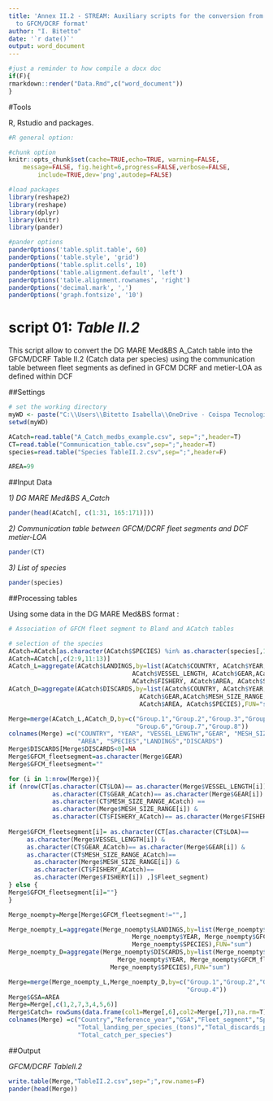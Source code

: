 ---
title: 'Annex II.2 - STREAM: Auxiliary scripts for the conversion from DG MARE Med&BS format
  to GFCM/DCRF format'
author: "I. Bitetto"
date: '`r date()`'
output: word_document
---


```{r compil, eval=F,include=F,cache=F,echo=F,warning=F,message=F,progress=F,verbose=F}
#just a reminder to how compile a docx doc
if(F){
rmarkdown::render("Data.Rmd",c("word_document"))
}
```


#Tools

R, Rstudio and packages.


```{r results='hide', message=FALSE, warning=FALSE}
#R general option:

#chunk option
knitr::opts_chunk$set(cache=TRUE,echo=TRUE, warning=FALSE, 
	message=FALSE, fig.height=6,progress=FALSE,verbose=FALSE,
		include=TRUE,dev='png',autodep=FALSE)

#load packages
library(reshape2)
library(reshape)
library(dplyr)
library(knitr)
library(pander)

#pander options
panderOptions('table.split.table', 60)
panderOptions('table.style', 'grid')
panderOptions('table.split.cells', 10)
panderOptions('table.alignment.default', 'left')
panderOptions('table.alignment.rownames', 'right')
panderOptions('decimal.mark', ',')
panderOptions('graph.fontsize', '10')

```



# script 01: *Table II.2* 

This script allow to convert the DG MARE Med&BS A_Catch table into the GFCM/DCRF Table II.2 (Catch data per species) using the communication table between fleet segments as defined in GFCM DCRF and metier-LOA as defined within DCF


##Settings 

```{r data1}

# set the working directory
myWD <- paste("C:\\Users\\Bitetto Isabella\\OneDrive - Coispa Tecnologia & Ricerca S.C.A.R.L\\MARE22\\STREAM\\FINAL REVISION OF DELIVERABLES\\DG_MARE_MedBS_to_GFCM", sep="")
setwd(myWD)

ACatch=read.table("A_Catch_medbs_example.csv", sep=";",header=T)
CT=read.table("Communication_table.csv",sep=";",header=T)
species=read.table("Species TableII.2.csv",sep=";",header=F)

AREA=99

```

##Input Data

*1) DG MARE Med&BS A_Catch*

```{r data_in2, echo=F}
pander(head(ACatch[, c(1:31, 165:171)]))
```


*2) Communication table between GFCM/DCRF fleet segments and DCF metier-LOA*

```{r data_in3, echo=F}
pander(CT)
```


*3) List of species*

```{r data_in4, echo=F}
pander(species)
```


##Processing tables 

Using some data in the DG MARE Med&BS format :


```{r data2}

# Association of GFCM fleet segment to Bland and ACatch tables

# selection of the species
ACatch=ACatch[as.character(ACatch$SPECIES) %in% as.character(species[,1]),]     
ACatch=ACatch[,c(2:9,11:13)]
ACatch_L=aggregate(ACatch$LANDINGS,by=list(ACatch$COUNTRY, ACatch$YEAR, 
                                  ACatch$VESSEL_LENGTH, ACatch$GEAR,ACatch$MESH_SIZE_RANGE, 
                                  ACatch$FISHERY, ACatch$AREA, ACatch$SPECIES),FUN="sum")
ACatch_D=aggregate(ACatch$DISCARDS,by=list(ACatch$COUNTRY, ACatch$YEAR, ACatch$VESSEL_LENGTH,
                                    ACatch$GEAR,ACatch$MESH_SIZE_RANGE, ACatch$FISHERY, 
                                    ACatch$AREA, ACatch$SPECIES),FUN="sum")

Merge=merge(ACatch_L,ACatch_D,by=c("Group.1","Group.2","Group.3","Group.4","Group.5",
                                   "Group.6","Group.7","Group.8"))
colnames(Merge) =c("COUNTRY", "YEAR", "VESSEL_LENGTH","GEAR", "MESH_SIZE_RANGE","FISHERY",
                   "AREA", "SPECIES","LANDINGS","DISCARDS")
Merge$DISCARDS[Merge$DISCARDS<0]=NA
Merge$GFCM_fleetsegment=as.character(Merge$GEAR)
Merge$GFCM_fleetsegment=""

for (i in 1:nrow(Merge)){
if (nrow(CT[as.character(CT$LOA)== as.character(Merge$VESSEL_LENGTH[i]) & 
            as.character(CT$GEAR_ACatch)== as.character(Merge$GEAR[i]) & 
            as.character(CT$MESH_SIZE_RANGE_ACatch) == 
            as.character(Merge$MESH_SIZE_RANGE[i]) & 
            as.character(CT$FISHERY_ACatch)== as.character(Merge$FISHERY[i]),])>0) {
  
Merge$GFCM_fleetsegment[i]= as.character(CT[as.character(CT$LOA)== 
     as.character(Merge$VESSEL_LENGTH[i]) & 
     as.character(CT$GEAR_ACatch)== as.character(Merge$GEAR[i]) & 
     as.character(CT$MESH_SIZE_RANGE_ACatch)== 
       as.character(Merge$MESH_SIZE_RANGE[i]) & 
       as.character(CT$FISHERY_ACatch)== 
       as.character(Merge$FISHERY[i]) ,]$Fleet_segment)
} else {
Merge$GFCM_fleetsegment[i]=""}
}

Merge_noempty=Merge[Merge$GFCM_fleetsegment!="",]

Merge_noempty_L=aggregate(Merge_noempty$LANDINGS,by=list(Merge_noempty$COUNTRY, 
                                  Merge_noempty$YEAR, Merge_noempty$GFCM_fleetsegment,
                                  Merge_noempty$SPECIES),FUN="sum")
Merge_noempty_D=aggregate(Merge_noempty$DISCARDS,by=list(Merge_noempty$COUNTRY, 
                              Merge_noempty$YEAR, Merge_noempty$GFCM_fleetsegment, 
                            Merge_noempty$SPECIES),FUN="sum")

Merge=merge(Merge_noempty_L,Merge_noempty_D,by=c("Group.1","Group.2","Group.3",
                                                 "Group.4"))
Merge$GSA=AREA
Merge=Merge[,c(1,2,7,3,4,5,6)]
Merge$Catch= rowSums(data.frame(col1=Merge[,6],col2=Merge[,7]),na.rm=T)
colnames(Merge) =c("Country","Reference_year","GSA","Fleet_segment","Species",
                   "Total_landing_per_species_(tons)","Total_discards_per_species_(tons)",
                   "Total_catch_per_species")

```


##Output

*GFCM/DCRF TableII.2*


```{r data_10, echo=F, eval=T}

write.table(Merge,"TableII.2.csv",sep=";",row.names=F)
pander(head(Merge))

```



